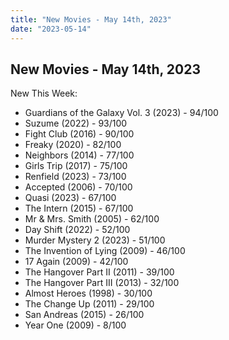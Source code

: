 ```yaml
---
title: "New Movies - May 14th, 2023"
date: "2023-05-14"
---
```

## **New Movies - May 14th, 2023**

New This Week:
- Guardians of the Galaxy Vol. 3 (2023) - 94/100
- Suzume (2022) - 93/100
- Fight Club (2016) - 90/100
- Freaky (2020) - 82/100
- Neighbors (2014) - 77/100
- Girls Trip (2017) - 75/100
- Renfield (2023) - 73/100
- Accepted (2006) - 70/100
- Quasi (2023) - 67/100
- The Intern (2015) - 67/100
- Mr & Mrs. Smith (2005) - 62/100
- Day Shift (2022) - 52/100
- Murder Mystery 2 (2023) - 51/100
- The Invention of Lying (2009) - 46/100
- 17 Again (2009) - 42/100
- The Hangover Part II (2011) - 39/100
- The Hangover Part III (2013) - 32/100
- Almost Heroes (1998) - 30/100
- The Change Up (2011) - 29/100
- San Andreas (2015) - 26/100
- Year One (2009) - 8/100